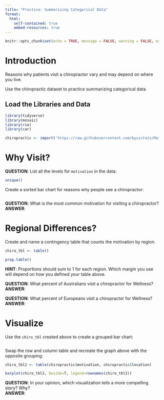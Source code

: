 ```yaml
---
title: "Practice: Summarizing Categorical Data"
format:
  html:
    self-contained: true
    embed-resources: true
---
```

```r
knitr::opts_chunk$set(echo = TRUE, message = FALSE, warning = FALSE, error = TRUE)
```

# Introduction

Reasons why patients visit a chiropractor vary and may depend on where you live.  

Use the chiropractic dataset to practice summarizing categorical data.  

## Load the Libraries and Data

```r

library(tidyverse)
library(mosaic)
library(rio)
library(car)

chiropractic <- import('https://raw.githubusercontent.com/byuistats/Math221D_Cannon/master/Data/chiropractic_data.csv')

```


# Why Visit?  

__QUESTION__:  List all the levels for `motivation` in the data:  
```r
unique()
```


Create a sorted bar chart for reasons why people see a chiropractor:  

```r


```

__QUESTION__:  What is the most common motivation for visiting a chiropractor?  
__ANSWER__:  


# Regional Differences? 

Create and name a contingency table that counts the motivation by region.  
```r
chiro_tbl <- table()

prop.table()

```

__HINT__:  Proportions should sum to 1 for each region. Which margin you use will depend on how you defined your table above.  

__QUESTION__:  What percent of Australians visit a chiropractor for Wellness?  
__ANSWER__:  

__QUESTION__:  What percent of Europeans visit a chiropractor for Wellness?  
__ANSWER__:  

# Visualize

Use the `chiro_tbl` created above to create a grouped bar chart:  

```r

```


Swap the row and column table and recreate the graph above with the opposite grouping:  

```r

chiro_tbl2 <- table(chiropractic$motivation, chiropractic$location)

barplot(chiro_tbl2, beside=T, legend=rownames(chiro_tbl2))

```

__QUESTION__:  In your opinion, which visualization tells a more compelling story?  Why?  
__ANSWER__:  


